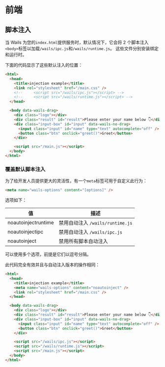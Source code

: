 # 前端

## 脚本注入

当 Wails 为您的`index.html`提供服务时，默认情况下，它会将 2 个脚本注入`<body>`标签以加载`/wails/ipc.js`和`/wails/runtime.js`。 这些文件分别安装绑定和运行时。

下面的代码显示了这些默认注入的位置：

```html
<html>
  <head>
    <title>injection example</title>
    <link rel="stylesheet" href="/main.css" />
    <!--     <script src="/wails/ipc.js"></script> -->
    <!--     <script src="/wails/runtime.js"></script> -->
  </head>

  <body data-wails-drag>
    <div class="logo"></div>
    <div class="result" id="result">Please enter your name below 👇</div>
    <div class="input-box" id="input" data-wails-no-drag>
      <input class="input" id="name" type="text" autocomplete="off" />
      <button class="btn" onclick="greet()">Greet</button>
    </div>

    <script src="/main.js"></script>
  </body>
</html>
```

### 覆盖默认脚本注入

为了给开发人员提供更大的灵活性，有一个`meta`标签可用于自定义此行为：

```html
<meta name="wails-options" content="[options]" />
```

选项如下：

| 值                   | 描述                         |
| ------------------- | -------------------------- |
| noautoinjectruntime | 禁用自动注入 `/wails/runtime.js` |
| noautoinjectipc     | 禁用自动注入 `/wails/ipc.js`     |
| noautoinject        | 禁用所有脚本自动注入                 |

可以使用多个选项，前提是它们以逗号分隔。

此代码完全有效并且与自动注入版本的操作相同：

```html
<html>
  <head>
    <title>injection example</title>
    <meta name="wails-options" content="noautoinject" />
    <link rel="stylesheet" href="/main.css" />
  </head>

  <body data-wails-drag>
    <div class="logo"></div>
    <div class="result" id="result">Please enter your name below 👇</div>
    <div class="input-box" id="input" data-wails-no-drag>
      <input class="input" id="name" type="text" autocomplete="off" />
      <button class="btn" onclick="greet()">Greet</button>
    </div>

    <script src="/wails/ipc.js"></script>
    <script src="/wails/runtime.js"></script>
    <script src="/main.js"></script>
  </body>
</html>
```
